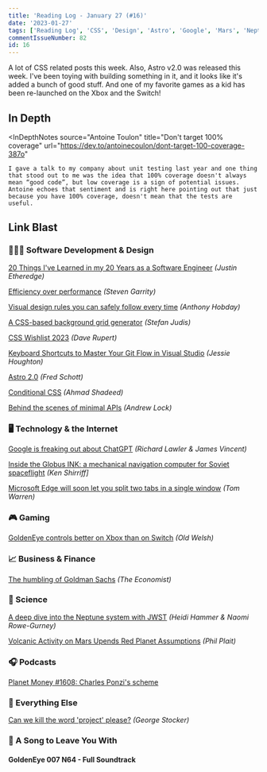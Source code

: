 ```yaml
---
title: 'Reading Log - January 27 (#16)'
date: '2023-01-27'
tags: ['Reading Log', 'CSS', 'Design', 'Astro', 'Google', 'Mars', 'Neptune', 'Space', 'GoldenEye']
commentIssueNumber: 82
id: 16
---
```



A lot of CSS related posts this week. Also, Astro v2.0 was released this week. I've been toying with building something in it, and it looks like it's added a bunch of good stuff. And one of my favorite games as a kid has been re-launched on the Xbox and the Switch!

## In Depth

<InDepthNotes
    source="Antoine Toulon"
    title="Don't target 100% coverage"
    url="https://dev.to/antoinecoulon/dont-target-100-coverage-387o"
>
    I gave a talk to my company about unit testing last year and one thing that stood out to me was the idea that 100% coverage doesn't always mean “good code”, but low coverage is a sign of potential issues. Antoine echoes that sentiment and is right here pointing out that just because you have 100% coverage, doesn't mean that the tests are useful.
</InDepthNotes>

## Link Blast

### 👨🏼‍💻 Software Development & Design

[20 Things I've Learned in my 20 Years as a Software Engineer](https://www.simplethread.com/20-things-ive-learned-in-my-20-years-as-a-software-engineer/) *(Justin Etheredge)*

[Efficiency over performance](https://blog.silverorange.com/efficiency-over-performance) *(Steven Garrity)*

[Visual design rules you can safely follow every time](https://anthonyhobday.com/sideprojects/saferules/) *(Anthony Hobday)*

[A CSS-based background grid generator](https://www.stefanjudis.com/blog/a-css-based-background-grid-generator/) *(Stefan Judis)*

[CSS Wishlist 2023](https://daverupert.com/2023/01/css-wishlist-2023/) *(Dave Rupert)*

[Keyboard Shortcuts to Master Your Git Flow in Visual Studio](https://devblogs.microsoft.com/visualstudio/keyboard-shortcuts-to-master-your-git-flow-in-visual-studio/) *(Jessie Houghton)*

[Astro 2.0](https://astro.build/blog/astro-2/) *(Fred Schott)*

[Conditional CSS](https://ishadeed.com/article/conditional-css/) *(Ahmad Shadeed)*

[Behind the scenes of minimal APIs](https://andrewlock.net/series/behind-the-scenes-of-minimal-apis/) *(Andrew Lock)*


### 🖥 Technology & the Internet

[Google is freaking out about ChatGPT](https://www.theverge.com/2023/1/20/23563851/google-search-ai-chatbot-demo-chatgpt) *(Richard Lawler & James Vincent)*

[Inside the Globus INK: a mechanical navigation computer for Soviet spaceflight](http://www.righto.com/2023/01/inside-globus-ink-mechanical-navigation.html) *(Ken Shirriff]*

[Microsoft Edge will soon let you split two tabs in a single window](https://www.theverge.com/2023/1/24/23568901/microsoft-edge-tab-split-window-feature) *(Tom Warren)*

### 🎮 Gaming

[GoldenEye controls better on Xbox than on Switch](https://www.polygon.com/23573980/goldeneye-controls-switch-xbox) *(Old Welsh)*

### 📈 Business & Finance

[The humbling of Goldman Sachs](https://www.economist.com/leaders/2023/01/26/the-humbling-of-goldman-sachs?etear=nl_weekly_1) *(The Economist)*

### 🔬 Science

[A deep dive into the Neptune system with JWST](https://www.planetary.org/articles/a-deep-dive-into-the-neptune-system-with-jwst) *(Heidi Hammer & Naomi Rowe-Gurney)*

[Volcanic Activity on Mars Upends Red Planet Assumptions](https://www.scientificamerican.com/article/volcanic-activity-on-mars-upends-red-planet-assumptions/) *(Phil Plait)*

### 🎧 Podcasts

[Planet Money #1608: Charles Ponzi's scheme](https://www.npr.org/2023/01/20/1150332566/charles-ponzi-financial-scam)

### 🎒 Everything Else

[Can we kill the word 'project' please?](https://georgestocker.com/2023/01/22/can-we-kill-the-word-project-please/) *(George Stocker)*

### 🎵 A Song to Leave You With

#### GoldenEye 007 N64 - Full Soundtrack

<YouTubeEmbed
    id="M1MPVbZ-vTg"
    title="GoldenEye 007 N64 - Full Soundtrack"
/>